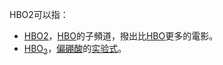HBO2可以指：
*[[HBO#HBO2|HBO2]]，[[HBO|HBO]]的子頻道，撥出比[[HBO|HBO]]更多的電影。
*[[偏硼酸|HBO<sub>2</sub>]]，[[偏硼酸|偏硼酸]]的[[实验式|实验式]]。
{{消歧義}}